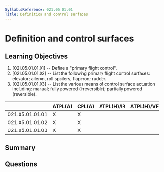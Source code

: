 ```yaml
---
SyllabusReference: 021.05.01.01
Title: Definition and control surfaces
---
```


# Definition and control surfaces

## Learning Objectives

1. [021.05.01.01.01] -- Define a "primary flight control".
2. [021.05.01.01.02] -- List the following primary flight control surfaces:
   elevator; aileron, roll spoilers, flaperon; rudder.
3. [021.05.01.01.03] -- List the various means of control surface actuation
   including: manual; fully powered (irreversible); partially powered
   (reversible).

|                 | ATPL(A) | CPL(A) | ATPL(H)/IR | ATPL(H)/VFR | CPL(H) | IR  | CBIR(A) |
| --------------- | ------- | ------ | ---------- | ----------- | ------ | --- | ------- |
| 021.05.01.01.01 | X       | X      |            |             |        |     |         |
| 021.05.01.01.02 | X       | X      |            |             |        |     |         |
| 021.05.01.01.03 | X       | X      |            |             |        |     |         |

## Summary

## Questions
